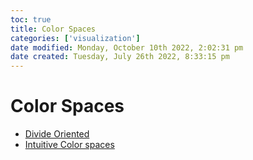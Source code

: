 ```yaml
---
toc: true
title: Color Spaces
categories: ['visualization']
date modified: Monday, October 10th 2022, 2:02:31 pm
date created: Tuesday, July 26th 2022, 8:33:15 pm
---
```


# Color Spaces
- [Divide Oriented](Divide%20Oriented.qmd)
- [Intuitive Color spaces](Intuitive%20Color%20spaces.qmd)



